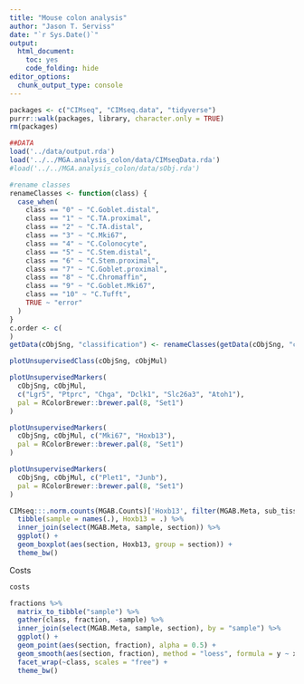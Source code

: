 ```yaml
---
title: "Mouse colon analysis"
author: "Jason T. Serviss"
date: "`r Sys.Date()`"
output:
  html_document:
    toc: yes
    code_folding: hide
editor_options: 
  chunk_output_type: console
---
```


```r
packages <- c("CIMseq", "CIMseq.data", "tidyverse")
purrr::walk(packages, library, character.only = TRUE)
rm(packages)

##DATA
load('../data/output.rda')
load('../../MGA.analysis_colon/data/CIMseqData.rda')
#load('../../MGA.analysis_colon/data/sObj.rda')
```

```r
#rename classes
renameClasses <- function(class) {
  case_when(
    class == "0" ~ "C.Goblet.distal",
    class == "1" ~ "C.TA.proximal",
    class == "2" ~ "C.TA.distal",
    class == "3" ~ "C.Mki67",
    class == "4" ~ "C.Colonocyte",
    class == "5" ~ "C.Stem.distal",
    class == "6" ~ "C.Stem.proximal",
    class == "7" ~ "C.Goblet.proximal",
    class == "8" ~ "C.Chromaffin",
    class == "9" ~ "C.Goblet.Mki67",
    class == "10" ~ "C.Tufft",
    TRUE ~ "error"
  )
}
c.order <- c(
)
getData(cObjSng, "classification") <- renameClasses(getData(cObjSng, "classification"))
```

```r
plotUnsupervisedClass(cObjSng, cObjMul)
```

```r
plotUnsupervisedMarkers(
  cObjSng, cObjMul,
  c("Lgr5", "Ptprc", "Chga", "Dclk1", "Slc26a3", "Atoh1"),
  pal = RColorBrewer::brewer.pal(8, "Set1")
)
```

```r
plotUnsupervisedMarkers(
  cObjSng, cObjMul, c("Mki67", "Hoxb13"),
  pal = RColorBrewer::brewer.pal(8, "Set1")
)
```

```r
plotUnsupervisedMarkers(
  cObjSng, cObjMul, c("Plet1", "Junb"),
  pal = RColorBrewer::brewer.pal(8, "Set1")
)
```

```r
CIMseq:::.norm.counts(MGAB.Counts)['Hoxb13', filter(MGAB.Meta, sub_tissue == "colon")$sample] %>%
  tibble(sample = names(.), Hoxb13 = .) %>%
  inner_join(select(MGAB.Meta, sample, section)) %>%
  ggplot() +
  geom_boxplot(aes(section, Hoxb13, group = section)) +
  theme_bw()
```

Costs
```r
costs
```

```r
fractions %>%
  matrix_to_tibble("sample") %>%
  gather(class, fraction, -sample) %>%
  inner_join(select(MGAB.Meta, sample, section), by = "sample") %>%
  ggplot() + 
  geom_point(aes(section, fraction), alpha = 0.5) +
  geom_smooth(aes(section, fraction), method = "loess", formula = y ~ x) +
  facet_wrap(~class, scales = "free") +
  theme_bw()
```


